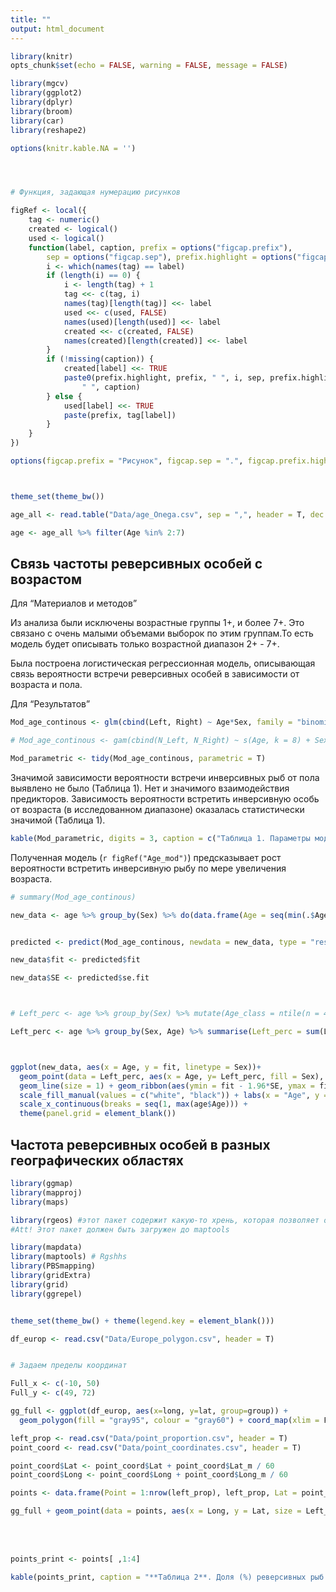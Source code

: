 ```yaml
---
title: ""
output: html_document
---
```


```r
library(knitr)
opts_chunk$set(echo = FALSE, warning = FALSE, message = FALSE)

```

```r
library(mgcv)
library(ggplot2)
library(dplyr)
library(broom)
library(car)
library(reshape2)

options(knitr.kable.NA = '')




# Функция, задающая нумерацию рисунков

figRef <- local({
    tag <- numeric()
    created <- logical()
    used <- logical()
    function(label, caption, prefix = options("figcap.prefix"), 
        sep = options("figcap.sep"), prefix.highlight = options("figcap.prefix.highlight")) {
        i <- which(names(tag) == label)
        if (length(i) == 0) {
            i <- length(tag) + 1
            tag <<- c(tag, i)
            names(tag)[length(tag)] <<- label
            used <<- c(used, FALSE)
            names(used)[length(used)] <<- label
            created <<- c(created, FALSE)
            names(created)[length(created)] <<- label
        }
        if (!missing(caption)) {
            created[label] <<- TRUE
            paste0(prefix.highlight, prefix, " ", i, sep, prefix.highlight, 
                " ", caption)
        } else {
            used[label] <<- TRUE
            paste(prefix, tag[label])
        }
    }
})

options(figcap.prefix = "Рисунок", figcap.sep = ".", figcap.prefix.highlight = "**")



theme_set(theme_bw())

age_all <- read.table("Data/age_Onega.csv", sep = ",", header = T, dec = ".")

age <- age_all %>% filter(Age %in% 2:7)

```


## Связь частоты реверсивных особей с возрастом 

Для "Материалов и методов"

Из анализа были исключены возрастные группы 1+, и более 7+. Это связано с очень малыми объемами выборок по этим группам.То есть модель будет описывать только возрастной диапазон 2+ - 7+. 

Была построена логистическая регрессионная модель, описывающая связь вероятности встречи реверсивных особей в зависимости от возраста и пола. 


<!-- $y_i \sim Binomial(n = 1, \pi_i)$ -->

<!-- $E(y_i) = \pi_i = \cfrac{e ^ {\beta_0 + \beta_1 x_{1} + ... + \beta_{p-1}~x_{p- 1}}}{1 + e^{\beta_0 + \beta_1 x_{1} + ... + \beta_{p-1}~x_{p- 1}}}$ -->

<!-- $ln(\cfrac{\pi_i}{1 - \pi_i}) = \eta_i$ --- функция связи логит, переводит вероятности в логиты. -->

<!-- $\eta = b_0 + b_1 Sex_{Male} + b_2(Age) + Interaction$ -->

<!-- где  -->

<!-- $\eta$ -- логит-преобразованная вероятность встретить реверсивную рыбу.   -->


Для "Результатов"

```r
Mod_age_continous <- glm(cbind(Left, Right) ~ Age*Sex, family = "binomial", data = age)

# Mod_age_continous <- gam(cbind(N_Left, N_Right) ~ s(Age, k = 8) + Sex, family = "binomial", data = age)

Mod_parametric <- tidy(Mod_age_continous, parametric = T)


```


Значимой зависимости вероятности встречи инверсивных рыб от пола выявлено не было (Таблица 1). Нет и значимого взаимодействия предикторов. Зависимость вероятности встретить инверсивную особь от возраста (в исследованном диапазоне) оказалась статистически значимой (Таблица 1).

```r
kable(Mod_parametric, digits = 3, caption = c("Таблица 1. Параметры модели."))

```


Полученная модель (`r figRef("Age_mod")`) предсказывает рост вероятности встретить инверсивную рыбу по мере увеличения возраста. 





```r


# summary(Mod_age_continous)

new_data <- age %>% group_by(Sex) %>% do(data.frame(Age = seq(min(.$Age), max(.$Age), length.out = 100)))


predicted <- predict(Mod_age_continous, newdata = new_data, type = "response", se.fit = T)

new_data$fit <- predicted$fit

new_data$SE <- predicted$se.fit



# Left_perc <- age %>% group_by(Sex) %>% mutate(Age_class = ntile(n = 4)) %>% group_by(Sex, Age_class) %>% summarise(Left_perc = sum(N_Left)/(sum(N_Left) + sum(N_Right)), Age = mean(Age) )

Left_perc <- age %>% group_by(Sex, Age) %>% summarise(Left_perc = sum(Left)/(sum(Left) + sum(Right)))



ggplot(new_data, aes(x = Age, y = fit, linetype = Sex))+ 
  geom_point(data = Left_perc, aes(x = Age, y= Left_perc, fill = Sex), shape = 21, size = 4) +
  geom_line(size = 1) + geom_ribbon(aes(ymin = fit - 1.96*SE, ymax = fit + 1.96*SE), alpha = 0.2)  +
  scale_fill_manual(values = c("white", "black")) + labs(x = "Age", y = "Probability of reversive fish") +
  scale_x_continuous(breaks = seq(1, max(age$Age))) +
  theme(panel.grid = element_blank())

```




<!-- Частотное распределение возрастов приведено на рисунке (`r figRef("Age_str")`). Значимых различий между возрастной структурой самцов и самок не выявляется, равно как не видно по этим графикам и  существенной разницы между возрастной структурой левых и правых рыб.  -->




<!-- Что еще сказать, глядя на эти графики, не знаю. Видно, что возрастное распределение "аномально", виден недолов младших когорт. Но это ведь, как я понимаю, результат того, что ловили там, где молодь не живет...  -->


<!-- В принципе, если есть желание, то по этим данным можно приблизительно (очень приблизительно) реконструировать кривые выживания для левых и правых рыб. Но это будет так себе по надежности. -->


<!-- ```{r, fig.cap=figRef("Age_str", "Возрастные распределения лево- и правосторонних камбал среди разных полов.")} -->
<!-- age_all2 <- melt(age_all, measure.vars = c("Left", "Right")) -->

<!-- age_all2$Sideness <- ifelse(age_all2$variable == "Right", "Right", "Left") -->

<!-- ggplot(age_all2, aes(x = Age, y = value, fill = Sideness)) + geom_polygon(alpha = 0.2, color = "black") + facet_wrap(~Sex) + labs(y = "Abundance") + scale_fill_manual(values = c("gray10", "gray10")) + theme(panel.grid = element_blank()) + scale_x_continuous(breaks = 1:max(age_all2$Age)) -->
<!-- ``` -->


<!-- ```{r, fig.cap=figRef("Age_join", "Возрастные распределения лево- и правосторонних камбал (оба пола объединены)")} -->

<!-- dd <- data.frame(Age = 1:13) -->

<!-- age_join <- cbind(dd, -->
<!-- age_all %>% filter(Sex == "Female") %>% select(Right, Left) + age_all %>% filter(Sex == "Male") %>% select(Right, Left)) -->

<!-- ggplot(age_join, aes(x = Age)) + geom_polygon(aes(y = Left/sum(Right + Left)),  color = "gray10") + -->
<!--   geom_polygon(aes(y = Right/ sum(Right + Left) ), alpha = 0.5, color = "gray") + theme(panel.grid = element_blank()) + scale_x_continuous(breaks = 1:max(age_join$Age)) -->



<!-- ``` -->

<!-- ```{r} -->
<!-- #  -->


<!-- d <- melt(age_join, id.vars = c("Age"), variable.name = "Orient", value.name = "N" ) %>%  filter(Age > 2 & N !=0) -->



<!-- Age_fr <-  d %>% group_by(Orient) %>%  mutate(P2 = prop.table(N)) %>% ungroup(Orient) %>% mutate(P = prop.table(N)) -->




<!-- library(betareg) -->

<!-- M1 <- betareg(P ~ Age * Orient, data = Age_fr, link = "logit") -->
<!-- M2 <- betareg(P ~ Age * Orient, data = Age_fr, link = "probit") -->
<!-- M3 <- betareg(P ~ Age * Orient, data = Age_fr, link = "cloglog") -->
<!-- M4 <- betareg(P ~ Age * Orient, data = Age_fr, link = "log") -->
<!-- M5 <- betareg(P ~ Age * Orient, data = Age_fr, link = "loglog") -->


<!-- AIC(M1, M2, M3, M4, M5) -->

<!-- summary(M2) -->
<!-- Anova(M2) -->



<!-- #  -->
<!-- # dd <- age_join %>% filter(Age > 3)  -->
<!-- #  -->
<!-- # lost <- data.frame(Right = diff(dd$Right), Left = diff(dd$Left)) * -1 -->
<!-- #  -->
<!-- # lost$Right_Prop <- lost$Right/dd$Right[-length(dd$Right)] -->
<!-- #  -->
<!-- # lost$Left_Prop <- lost$Left/dd$Left[-length(dd$Left)] -->
<!-- #  -->
<!-- # ggplot(lost[1:5,], aes(x = Right_Prop, y = Left_Prop)) + geom_path() + geom_abline() -->
<!-- #  -->





<!-- My_data = expand.grid(Age = 3:13, Orient = c("Right", "Left" )) -->

<!-- My_data$Predicted <- predict(M2, newdata = My_data, type = "response") -->

<!-- ggplot(My_data, aes(x = Age, y = Predicted, color = Orient)) + geom_line(size = 1) +  geom_point(data = Age_fr, aes(y = P), size = 3) -->

<!-- diff(My_data$Predicted) -->
<!-- ``` -->



<!-- ## Биологическая трактовка -->

<!-- Основное наблюдение осталось неизменным - чем старше рыба тем выше вероятность встретить инверсивную особь. То есть, фактор действующих против левосторонних рыб, особо сильно действует на ранних стадиях развития, но смягчается на более поздних.  -->


## Частота реверсивных особей в разных географических областях 

```r
library(ggmap)
library(mapproj)
library(maps)

library(rgeos) #этот пакет содержит какую-то хрень, которая позволяет обойти проблему пр чтении фалов средсвами maptools. 
#Att! Этот пакет должен быть загружен до maptools

library(mapdata)
library(maptools) # Rgshhs
library(PBSmapping)
library(gridExtra)
library(grid)
library(ggrepel)


theme_set(theme_bw() + theme(legend.key = element_blank()))

df_europ <- read.csv("Data/Europe_polygon.csv", header = T)


# Задаем пределы координат

Full_x <- c(-10, 50)
Full_y <- c(49, 72)

gg_full <- ggplot(df_europ, aes(x=long, y=lat, group=group)) +
  geom_polygon(fill = "gray95", colour = "gray60") + coord_map(xlim = Full_x, ylim = Full_y) + theme_bw() +  theme(axis.title.x =element_blank(),  axis.title.y= element_blank(), plot.background = element_rect(fill = "white"), panel.grid = element_blank()) + theme(axis.text.x =element_blank(), axis.text.y= element_blank()) + theme(axis.ticks = element_blank()) 


```




```r

left_prop <- read.csv("Data/point_proportion.csv", header = T)
point_coord <- read.csv("Data/point_coordinates.csv", header = T)

point_coord$Lat <- point_coord$Lat + point_coord$Lat_m / 60 
point_coord$Long <- point_coord$Long + point_coord$Long_m / 60

points <- data.frame(Point = 1:nrow(left_prop), left_prop, Lat = point_coord$Lat, Long = point_coord$Long)

gg_full + geom_point(data = points, aes(x = Long, y = Lat, size = Left_prop, group = 1), shape = 21, fill = "blue") + scale_size_continuous(breaks = seq(0, 50, 5)) + geom_text_repel(data = points, aes(x = Long, y = Lat, group = 1, label = 1:nrow(points)), force = 2) + labs(size= "Proportion of Reverse")

```

<br>
<br>

```r
points_print <- points[ ,1:4]

kable(points_print, caption = "**Таблица 2**. Доля (%) реверсивных рыб в разных участках ареала.", col.names = c("№", "Место", "Доля левосторонних", "Источник данных") )
```

